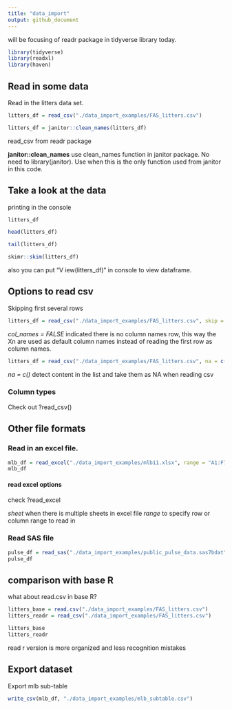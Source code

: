 ```yaml
---
title: "data_import"
output: github_document
---
```


will be focusing of readr package in tidyverse library today.

```r
library(tidyverse)
library(readxl)
library(haven)
```

## Read in some data

Read in the litters data set.

```r
litters_df = read_csv("./data_import_examples/FAS_litters.csv")

litters_df = janitor::clean_names(litters_df)
```

read_csv from readr package

**janitor::clean_names** use clean_names function in janitor package. No need to library(janitor). Use when this is the only function used from janitor in this code.


## Take a look at the data 

printing in the console

```r
litters_df
```

```r
head(litters_df)
```

```r
tail(litters_df)
```

```r
skimr::skim(litters_df)
```

also you can put "V iew(litters_df)" in console to view dataframe. 

## Options to read csv

Skipping first several rows
```r
litters_df = read_csv("./data_import_examples/FAS_litters.csv", skip = 10, col_names = FALSE)
```

_col_names = FALSE_ indicated there is no column names row, this way the Xn are used as default column names instead of reading the first row as column names.  

```r
litters_df = read_csv("./data_import_examples/FAS_litters.csv", na = c("", "NA",999, "."))
```

_na = c()_ detect content in the list and take them as NA when reading csv

### Column types

Check out ?read_csv()

## Other file formats

### Read in an excel file. 

```r
mlb_df = read_excel("./data_import_examples/mlb11.xlsx", range = "A1:F7")
mlb_df
```

#### read excel options

check ?read_excel

_sheet_ when there is multiple sheets in excel file
_range_ to specify row or column range to read in 

### Read SAS file

```r
pulse_df = read_sas("./data_import_examples/public_pulse_data.sas7bdat")
pulse_df 
```

## comparison with base R

what about read.csv in base R?

```r
litters_base = read.csv("./data_import_examples/FAS_litters.csv")
litters_readr = read_csv("./data_import_examples/FAS_litters.csv")

litters_base
litters_readr
```

read r version is more organized and less recognition mistakes

## Export dataset

Export mlb sub-table

```r
write_csv(mlb_df, "./data_import_examples/mlb_subtable.csv") 
```


